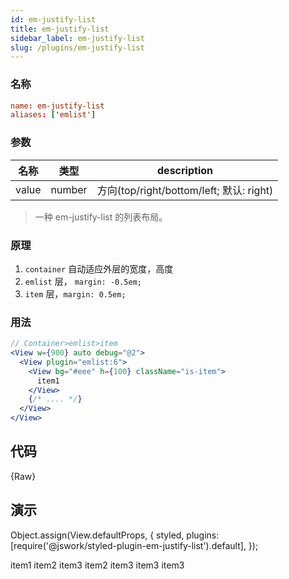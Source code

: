 ```yaml
---
id: em-justify-list
title: em-justify-list
sidebar_label: em-justify-list
slug: /plugins/em-justify-list
---
```


### 名称
```conf
name: em-justify-list
aliases: ['emlist']
```

### 参数

| 名称  | 类型   | description                              |
| ----- | ------ | ---------------------------------------- |
| value | number | 方向(top/right/bottom/left; 默认: right) |

> 一种 em-justify-list 的列表布局。

### 原理
1. `container` 自动适应外层的宽度，高度
2. `emlist` 层， `margin: -0.5em;`
3. `item` 层，`margin: 0.5em;`

### 用法

```jsx
// Container>emlist>item
<View w={900} auto debug="@2">
  <View plugin="emlist:6">
    <View bg="#eee" h={100} className="is-item">
      item1
    </View>
    {/* .... */}
  </View>
</View>
```

## 代码


<CodeBlock className="language-jsx">{Raw}</CodeBlock>

## 演示

Object.assign(View.defaultProps, {
  styled,
  plugins: [require('@jswork/styled-plugin-em-justify-list').default],
});

<View w={900} auto debug="@2">
  <View plugin="emlist:6">
    <View bg="#eee" h={100} className="is-item">
      item1
    </View>
    <View bg="#f30" h={100} className="is-item">
      item2
    </View>
    <View bg="#ddd" h={100} className="is-item">
      item3
    </View>
    <View bg="#030" h={100} className="is-item">
      item2
    </View>
    <View bg="#ddd" h={100} className="is-item">
      item3
    </View>
    <View bg="#ccc" h={100} className="is-item">
      item3
    </View>
    <View bg="#999" h={100} className="is-item">
      item3
    </View>
  </View>
</View>
